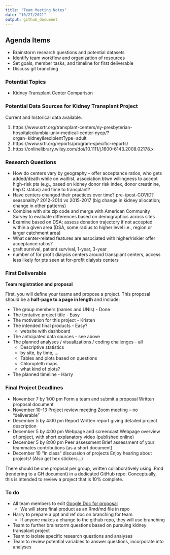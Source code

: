 ```yaml
---
title: "Team Meeting Notes"
date: "10/27/2021"
output: github_document
---
```


## Agenda Items
* Brainstorm research questions and potential datasets
* Identify team workflow and organization of resources
* Set goals, member tasks, and timeline for first deliverable
* Discuss git branching

### Potential Topics
* Kidney Transplant Center Comparison

### Potential Data Sources for Kidney Transplant Project

Current and historical data available.

1. https://www.srtr.org/transplant-centers/ny-presbyterian-hospitalcolumbia-univ-medical-center-nycp/?organ=kidney&recipientType=adult  
2. https://www.srtr.org/reports/program-specific-reports/ 
3. https://onlinelibrary.wiley.com/doi/10.1111/j.1600-6143.2008.02178.x

### Research Questions

* How do centers vary by geography -- offer acceptance ratios, who gets added/death while on waitlist, association btwn willingness to accept high-risk pts (e.g., based on kidney donor risk index, donor creatinine, hep C status) and time to transplant?
* Have centers changed their practices over time? pre-/post-COVID? seasonality? 2012-2014 vs 2015-2017 (big change in kidney allocation; change in other patterns)
* Combine with site zip code and merge with American Community Survey to evaluate differences based on demographics across sites
* Examine based on DSA; assess donation trajectory if not accepted within a given area (DSA, some radius to higher level i.e., region or larger catchment area)
* What center-related features are associated with higher/riskier offer acceptance ratios?
* graft survival, patient survival, 1-year, 3-year
* number of for profit dialysis centers around transplant centers, access less likely for pts seen at for-profit dialysis centers

### First Deliverable

**Team registration and proposal**

First, you will define your teams and propose a project. This proposal should be a **half-page to a page in length** and include:

* The group members (names and UNIs) - Done
* The tentative project title - Easy
* The motivation for this project - Kristen 
* The intended final products - Easy?   
  - website with dashboard
* The anticipated data sources - see above
* The planned analyses / visualizations / coding challenges - all   
  - Descriptive statistics   
  - by site, by time, ...   
  - Tables and plots based on questions   
  - Chloropleth maps   
  - what kind of plots?   
* The planned timeline - Harry
  
### Final Project Deadlines

* November 7 by 1:00 pm	Form a team and submit a proposal	Written proposal document
* November 10-13	Project review meeting	Zoom meeting – no “deliverable”
* December 5 by 4:00 pm	Report	Written report giving detailed project description
* December 5 by 4:00 pm	Webpage and screencast	Webpage overview of project, with short explanatory video (published online)
* December 5 by 8:00 pm	Peer assessment	Brief assessment of your teammates contributions (as a short document)
* December 10	“In class” discussion of projects	Enjoy hearing about projects! (Also get hex stickers…)

There should be one proposal per group, written collaboratively using .Rmd (rendering to a GH document) in a dedicated GitHub repo. Conceptually, this is intended to review a project that is 10% complete.

### To do
* All team members to edit [Google Doc for proposal](https://docs.google.com/document/d/1GPay1f_uq9Cp08fZPiQxeAjYNhL9D7ojNZE5lsB0K-Q/edit?usp=sharing) 
  - We will store final product as an Rmd/md file in repo 
* Harry to prepare a ppt and ref doc on branching for team
  - If anyone makes a change to the github repo, they will use branching
* Team to further brainstorm questions based on pursuing kidney transplant project
* Team to isolate specific research questions and analyses
* Team to review potential variables to answer questions, incorporate into analyses

